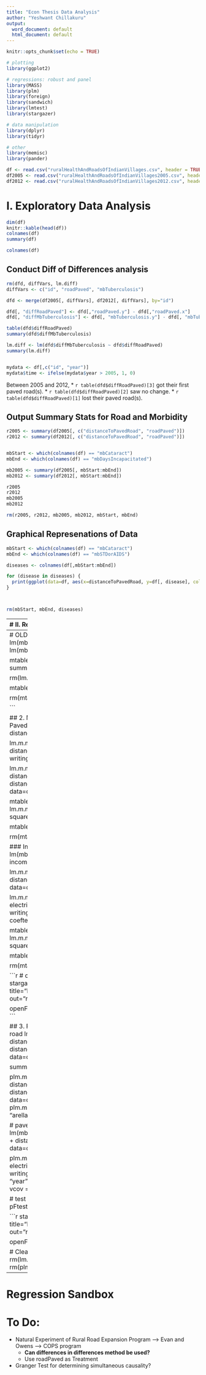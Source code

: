 ```yaml
---
title: "Econ Thesis Data Analysis"
author: "Yeshwant Chillakuru"
output:
  word_document: default
  html_document: default
---
```


```r
knitr::opts_chunk$set(echo = TRUE)

# plotting
library(ggplot2)

# regressions: robust and panel
library(MASS)
library(plm)
library(foreign)
library(sandwich)
library(lmtest)
library(stargazer)

# data manipulation
library(dplyr)
library(tidyr)

# other
library(memisc)
library(pander)
```


```r
df <- read.csv("ruralHealthAndRoadsOfIndianVillages.csv", header = TRUE, row.names = 1)
df2005 <- read.csv("ruralHealthAndRoadsOfIndianVillages2005.csv", header = TRUE, row.names = 1)
df2012 <- read.csv("ruralHealthAndRoadsOfIndianVillages2012.csv", header = TRUE, row.names = 1)
```



# I. Exploratory Data Analysis
```r
dim(df)
knitr::kable(head(df))
colnames(df)
summary(df)
```

```r
colnames(df)

```

## Conduct Diff of Differences analysis
```r

rm(dfd, diffVars, lm.diff)
diffVars <- c("id", "roadPaved", "mbTuberculosis")

dfd <- merge(df2005[, diffVars], df2012[, diffVars], by="id")

dfd[, "diffRoadPaved"] <- dfd[,"roadPaved.y"] - dfd[,"roadPaved.x"]
dfd[, "diffMbTuberculosis"] <- dfd[, "mbTuberculosis.y"] - dfd[, "mbTuberculosis.x"]

table(dfd$diffRoadPaved)
summary(dfd$diffMbTuberculosis)

lm.diff <- lm(dfd$diffMbTuberculosis ~ dfd$diffRoadPaved)
summary(lm.diff)


mydata <- df[,c("id", "year")]
mydata$time <- ifelse(mydata$year > 2005, 1, 0)

```

Between 2005 and 2012,
* `r table(dfd$diffRoadPaved)[3]` got their first paved road(s).
* `r table(dfd$diffRoadPaved)[2]` saw no change.
* `r table(dfd$diffRoadPaved)[1]` lost their paved road(s).


## Output Summary Stats for Road and Morbidity
```r

r2005 <- summary(df2005[, c("distanceToPavedRoad", "roadPaved")])
r2012 <- summary(df2012[, c("distanceToPavedRoad", "roadPaved")])


mbStart <- which(colnames(df) == "mbCataract")
mbEnd <- which(colnames(df) == "mbDaysIncapacitated")

mb2005 <- summary(df2005[, mbStart:mbEnd])
mb2012 <- summary(df2012[, mbStart:mbEnd])

r2005
r2012
mb2005
mb2012

rm(r2005, r2012, mb2005, mb2012, mbStart, mbEnd)

```

## Graphical Represenations of Data
```r

mbStart <- which(colnames(df) == "mbCataract")
mbEnd <- which(colnames(df) == "mbSTDorAIDS")

diseases <- colnames(df[,mbStart:mbEnd])

for (disease in diseases) {
  print(ggplot(data=df, aes(x=distanceToPavedRoad, y=df[, disease], color=as.factor(year))) + geom_point(alpha=0.3) + labs(title = disease))
}



rm(mbStart, mbEnd, diseases)
```


------------
# II. Regressions

$$diseaseIncidence_{it} = \beta distroad_{it} + \delta_{1} Ind_{it} + \delta_{2} household_{it} + \delta_{3} Village_{it} + \varepsilon_{it}$$

## 1. Univariate Models
```r
mbStart <- which(colnames(df) == "mbCataract")
mbEnd <- which(colnames(df) == "mbSTDorAIDS")

diseases <- colnames(df[,mbStart:mbEnd])

lm.mb <- list()
lm.mb.hc1 <- list()
for (disease in diseases) {
  lm.mb[disease] <- list(lm(df[,disease] ~ distanceToPavedRoad, data=df))
  
  # generate robust standard errors
  lm.mb.hc1[disease] <- list(coeftest(lm.mb[[disease]], function(x) vcovHC(x, type="HC1")))
}

stargazer(lm.mb[diseases], se=lm.mb.hc1[diseases]["Std. Error"], type = "html", column.labels=diseases, title="Results", 
          digits = 4, align = TRUE, out="univariate_regressions.html")

openFileInOS("univariate_regressions.html")

rm(mbStart, mbEnd, diseases, lm.mb, lm.mb.hc1)
```


## 2. Multivariate FE Panel Models
```r
mbStart <- which(colnames(df) == "mbCataract")
mbEnd <- which(colnames(df) == "mbSTDorAIDS")

diseases <- colnames(df[,mbStart:mbEnd])

plm.mb <- list()
plm.mb.hc1 <- list()
for (disease in diseases) {
  plm.mb[disease] <- list(plm(df[,disease] ~ distanceToPavedRoad + electricity + income + distanceToNearestTown + writingScore + smokeTobacco, data=df, index = c("id", "year"), model = "within"))
  
  # generate robust standard errors
  plm.mb.hc1[disease] <- list(coeftest(plm.mb[[disease]], function(x) vcovHC(x, type="HC1")))
}

stargazer(plm.mb[diseases], se=plm.mb.hc1[diseases]["Std. Error"], type = "html", column.labels=diseases, title="Results", 
          digits = 8, align = TRUE, out="multivariate_panel_regressions.html")

openFileInOS("multivariate_panel_regressions.html")

rm(mbStart, mbEnd, diseases, plm.mb, plm.mb.hc1)
```


-------
# OLD STUFF
## 1. Univariate models
```r
lm.mb1 <- lm(mbDaysIncapacitated ~ roadPaved, data = df)
lm.mb2 <- lm(mbDaysIncapacitated ~ distanceToPavedRoad, data = df)

mtableUni <- mtable(
            'MB 1' = lm.mb1,
            'MB 2' = lm.mb2,
            summary.stats = c('R-squared','adj. R-squared', 'F','p','N'))

rm(lm.mb1, lm.mb2, lm.mb3)

mtableUni

rm(mtableMulti)

```


## 2. Multivariate Models
### Independent: Distance To Paved Road
```r

lm.m.mb1 <- lm(mbDaysIncapacitated ~ distanceToPavedRoad + electricity + income, data=df)

lm.m.mb2 <- lm(mbDaysIncapacitated ~ distanceToPavedRoad + distanceToNearestTown + writingScore + smokeTobacco , data=df)

lm.m.mb3 <- lm(mbDaysIncapacitated ~ distanceToPavedRoad + electricity + income + distanceToNearestTown + writingScore + smokeTobacco , data=df)

mtableMulti1 <- mtable(
            'MB 1' = lm.m.mb1,
            'MB 2' = lm.m.mb2,
            'MB 3' = lm.m.mb3,
            summary.stats = c('R-squared','adj. R-squared','F','p','N'))

mtableMulti1

rm(mtableMulti1)
```

### Independent: Road Paved
```r

lm.m.mb1 <- lm(mbDaysIncapacitated ~ roadPaved + electricity + income, data=df)

lm.m.mb2 <- lm(mbDaysIncapacitated ~ roadPaved + distanceToNearestTown + writingScore + smokeTobacco , data=df)

lm.m.mb3 <- lm(mbDaysIncapacitated ~ roadPaved + electricity + income + distanceToNearestTown + writingScore + smokeTobacco , data=df)
lm.m.mb3.hc1 <- coeftest(lm.m.mb3, vcov = vcovHC(lm.m.mb3, "HC1"))


mtableMulti2 <- mtable(
            'MB 1' = lm.m.mb1,
            'MB 2' = lm.m.mb2,
            'MB 3' = lm.m.mb3,
            summary.stats = c('R-squared','adj. R-squared','F','p','N'))

mtableMulti2

rm(mtableMulti2)
```


```r
# comparison of different rovust vs non-robust ols
stargazer(lm.m.mb3, lm.m.mb3.hc1, type = "html", title="Results", 
          digits = 4, align = TRUE, out="robust_regression_table_comparisons.html")

openFileInOS("robust_regression_table_comparisons.html")
```


## 3. Fixed Effects Regression Model
```r

# distance to paved road
lm.mb1 <- lm(mbDaysIncapacitated ~ distanceToPavedRoad + electricity + income + distanceToNearestTown + writingScore + smokeTobacco, data=df)

summary(lm.mb1)
summary(lm.mb2)


plm.mb1 <- plm(mbDaysIncapacitated ~ distanceToPavedRoad + electricity + income + distanceToNearestTown + writingScore + smokeTobacco, data=df, index = c("id", "year"), model = "within")
plm.mb1.hc1 <- coeftest(plm.mb1, vcov = vcovHC(plm.mb1, "arellano"))
summary(plm.mb1)


# paved vs unpaved road
lm.mb2 <- lm(mbDaysIncapacitated ~ roadPaved + electricity + income + distanceToNearestTown + writingScore + smokeTobacco, data=df)


plm.mb2 <- plm(mbDaysIncapacitated ~ roadPaved + electricity + income + distanceToNearestTown + writingScore + smokeTobacco, data=df, index = c("id", "year"), model = "within")
plm.mb2.hc1 <- coeftest(plm.mb2, vcov = vcovHC(plm.mb2, "arellano"))
summary(plm.mb2)

# test if fixed effects is better. p is small, use fixed effects
pFtest(plm.mb1, lm.mb1) 
pFtest(plm.mb2, lm.mb2) 
```

```r
stargazer(plm.mb1, plm.mb1.hc1, type = "html", title="Results Fixed Effects", 
          digits = 4, align = TRUE, out="robust_regression_table_comparisons2.html")

openFileInOS("robust_regression_table_comparisons2.html")

# Clean Workspace
rm(lm.mb1, lm.mb2, lm.mb3)
rm(lm.m.mb1, lm.m.mb2, lm.m.mb3, lm.m.mb3.hc1)
rm(plm.mb1, plm.mb1.hc1, plm.mb2, plm.mb2.hc1)
```


--------------------------------------------------------------------------------------------------
# Regression Sandbox

# To Do:
  * Natural Experiment of Rural Road Expansion Program --> Evan and Owens --> COPS program
      * **Can differences in differences method be used?**
      * Use roadPaved as Treatment
  * Granger Test for determining simultaneous causality?
 
 
 









